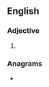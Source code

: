 ==English==

===Adjective===
{{head|en|adjective comparative form}}

# {{label|en|obsolete}} {{en-comparative of|profound}}

===Anagrams===
* {{l|en|underproof}}